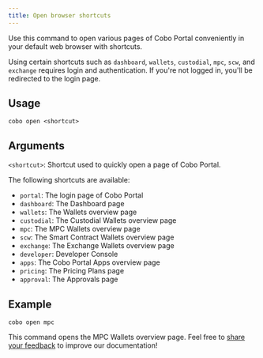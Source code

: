 ```yaml
---
title: Open browser shortcuts
---
```


Use this command to open various pages of Cobo Portal conveniently in your default web browser with shortcuts.

<Note>Using certain shortcuts such as `dashboard`, `wallets`, `custodial`, `mpc`, `scw`, and `exchange` requires login and authentication. If you're not logged in, you'll be redirected to the login page.</Note>

## Usage

```shell
cobo open <shortcut>
```

## Arguments

`<shortcut>`: Shortcut used to quickly open a page of Cobo Portal.

The following shortcuts are available:

- `portal`: The login page of Cobo Portal 
- `dashboard`: The Dashboard page
- `wallets`: The Wallets overview page
- `custodial`: The Custodial Wallets overview page
- `mpc`: The MPC Wallets overview page
- `scw`: The Smart Contract Wallets overview page
- `exchange`: The Exchange Wallets overview page
- `developer`: Developer Console
- `apps`: The Cobo Portal Apps overview page  
- `pricing`: The Pricing Plans page 
- `approval`: The Approvals page 

## Example

```shell
cobo open mpc
```

This command opens the MPC Wallets overview page.
<Tip>Feel free to [share your feedback](https://forms.zohopublic.com/cobo/form/DocumentFeedbackForm/formperma/QvLOhxJv1_JMsJ-1dleZ8Itb_7rzN-LtgvsDdxosoVI) to improve our documentation!</Tip>